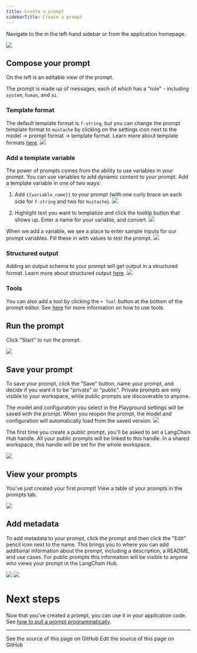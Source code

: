 ```yaml
---
title: Create a prompt
sidebarTitle: Create a prompt
---
```


Navigate to the  in the left-hand sidebar or from the application homepage.

![](/langsmith/images/empty-playground.png)

## Compose your prompt

On the left is an editable view of the prompt.

The prompt is made up of messages, each of which has a "role" - including `system`, `human`, and `ai`.

### Template format

The default template format is `f-string`, but you can change the prompt template format to `mustache` by clicking on the settings icon next to the model -> prompt format -> template format. Learn more about template formats [here](/langsmith/prompt-engineering-concepts#f-string-vs-mustache).
![](/langsmith/images/template-format.png)

### Add a template variable

The power of prompts comes from the ability to use variables in your prompt. You can use variables to add dynamic content to your prompt. Add a template variable in one of two ways:

1. Add `{{variable_name}}` to your prompt (with one curly brace on each side for `f-string` and two for `mustache`). ![](/langsmith/images/prompt-with-variable.png)

2. Highlight text you want to templatize and click the tooltip button that shows up. Enter a name for your variable, and convert. ![](/langsmith/images/convert-to-variable.gif)

When we add a variable, we see a place to enter sample inputs for our prompt variables. Fill these in with values to test the prompt. ![](/langsmith/images/prompt-inputs.png)

### Structured output

Adding an output schema to your prompt will get output in a structured format. Learn more about structured output [here](/langsmith/prompt-engineering-concepts#structured-output). ![](/langsmith/images/structured-output.png)

### Tools

You can also add a tool by clicking the `+ Tool` button at the bottom of the prompt editor. See [here](/langsmith/use-tools) for more information on how to use tools.

## Run the prompt

Click "Start" to run the prompt.

![](/langsmith/images/create-a-prompt-run.png)

## Save your prompt

To save your prompt, click the "Save" button, name your prompt, and decide if you want it to be "private" or "public". Private prompts are only visible to your workspace, while public prompts are discoverable to anyone.

The model and configuration you select in the Playground settings will be saved with the prompt. When you reopen the prompt, the model and configuration will automatically load from the saved version. ![](/langsmith/images/save-prompt.png)

<Check>
The first time you create a public prompt, you'll be asked to set a LangChain Hub handle. All your public prompts will be linked to this handle. In a shared workspace, this handle will be set for the whole workspace.
</Check>

![](/langsmith/images/public-handle.png)

## View your prompts

You've just created your first prompt! View a table of your prompts in the prompts tab.

![](/langsmith/images/prompt-table.png)

## Add metadata

To add metadata to your prompt, click the prompt and then click the "Edit" pencil icon next to the name. This brings you to where you can add additional information about the prompt, including a description, a README, and use cases. For public prompts this information will be visible to anyone who views your prompt in the LangChain Hub.

![](/langsmith/images/pencil.png) ![](/langsmith/images/edit-prompt.png)

# Next steps

Now that you've created a prompt, you can use it in your application code. See [how to pull a prompt programmatically](/langsmith/manage-prompts-programmatically#pull-a-prompt).

---

<CardGroup cols={2}>
  <Card title="View Source" icon="eye" href="https://github.com/langchain-ai/docs/blob/main/src/langsmith/create-a-prompt.mdx">
    See the source of this page on GitHub
  </Card>
  <Card title="Edit Source" icon="pen-to-square" href="https://github.com/langchain-ai/docs/edit/main/src/langsmith/create-a-prompt.mdx">
    Edit the source of this page on GitHub
  </Card>
</CardGroup>
